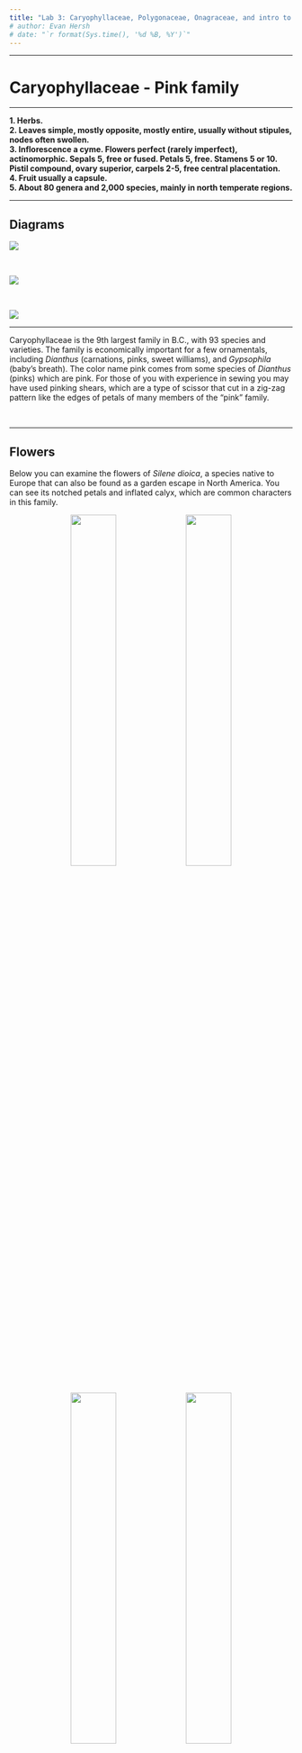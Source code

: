 ```yaml
---
title: "Lab 3: Caryophyllaceae, Polygonaceae, Onagraceae, and intro to GBIF"
# author: Evan Hersh
# date: "`r format(Sys.time(), '%d %B, %Y')`"
---
```


---

# Caryophyllaceae - Pink family

---

**1.	Herbs.**  
**2.	Leaves simple, mostly opposite, mostly entire, usually without stipules, nodes often swollen.**  
**3.	Inflorescence a cyme.  Flowers perfect (rarely imperfect), actinomorphic.  Sepals 5, free or fused.  Petals 5, free. Stamens 5 or 10.  Pistil compound, ovary superior, carpels 2-5, free central placentation.**  
**4.	Fruit usually a capsule.**  
**5.	About 80 genera and 2,000 species, mainly in north temperate regions.**  

---

## Diagrams

![](media/diagram_Caryophyllaceae1.png)

</br>

![](media/diagram_Caryophyllaceae2.png)

</br>

![](media/diagram_Caryophyllaceae3.png)

---

Caryophyllaceae is the 9th largest family in B.C., with 93 species and varieties.  The family is economically important for a few ornamentals, including *Dianthus* (carnations, pinks, sweet williams), and *Gypsophila* (baby's breath).  The color name pink comes from some species of *Dianthus* (pinks) which are pink.  For those of you with experience in sewing you may have used pinking shears, which are a type of scissor that cut in a zig-zag pattern like the edges of petals of many members of the “pink” family.

&nbsp;

---

## Flowers

Below you can examine the flowers of *Silene dioica*, a species native to Europe that can also be found as a garden escape in North America. You can see its notched petals and inflated calyx, which are common characters in this family. 

<p align="center">
![](./media/Caryophyllaceae_1.jpeg){width=40%} ![](./media/Caryophyllaceae_2.jpeg){width=40%}
![](./media/Caryophyllaceae_3.jpeg){width=40%} ![](./media/Caryophyllaceae_4.jpeg){width=40%}
</p>

&nbsp;

Here is a dissected flower. Can you identify all of the floral parts?

<p align="center">
![](./media/Caryophyllaceae_6.jpeg){width=80%}
</p>

&nbsp;

---

Here's a similar example of *Dianthus* sp. (carnations). *Dianthus* species are mainly native to Europe and Asia, but the genus is full of beautiful ornamentals that are planted worldwide. 

<p align="center">
![](./media/Caryophyllaceae_7.jpeg){width=40%} ![](./media/Caryophyllaceae_8.jpeg){width=40%}
![](./media/Caryophyllaceae_10.jpeg){width=40%}
</p>

&nbsp;

Here are some photos of a single petal from *Dianthus* sp. Can you identify the 'claw' and 'blade'?

<p align="center">
![](./media/Caryophyllaceae_11.jpeg){width=40%} ![](./media/Caryophyllaceae_12.jpeg){width=40%}
</p>

&nbsp;

---

## Leaves

Here you can see swollen nodes and opposite leaves, which are very common vegetative features in the Caryophyllaceae.

<p align="center">
![](./media/Caryophyllaceae_5.jpeg){width=80%}
</p>

<p align="center">
![](./media/Caryophyllaceae_9.jpeg){width=80%}
</p>

&nbsp;

---

## Fruit

Here is an unripe *Dianthus* fruit. You can see the fruit split open on the right. Can you tell the fruit type and placentation?

<p align="center">
![](./media/Caryophyllaceae_13.jpeg){width=40%} ![](./media/Caryophyllaceae_14.jpeg){width=40%}
</p>

&nbsp;

Here is a more mature example from *Silene dioica*.

<p align="center">
![](./media/Caryophyllaceae_16.jpeg){width=40%} ![](./media/Caryophyllaceae_17.jpeg){width=40%}
![](./media/Caryophyllaceae_18.jpeg){width=40%}
</p>



---

## Inflorescence

Another diagnostic character for the Caryophyllaceae is its inflorescence, which is typically a cyme. Pictured below is an inflorescence of *Stellaria media*, a common weed around the Vancouver area. Is this an example of a simple or a compound cyme?

<p align="center">
![](./media/Caryophyllaceae_15.jpeg){width=80%} 
</p>

</br>

*Silene dioica* also exhibits a cymose inflorescence structure.

<p align="center">
![](./media/Caryophyllaceae_19.jpeg){width=80%} 
</p>

---

## -KNOWLEDGE CHECK 3.1-

Draw a member of the Caryophyllaceae and include the following in your drawing: 

* Fused calyx  
* Notched petals
* Swollen nodes with opposite leaves
* Typical fruit and placentation 
* Cymose inflorescence structure  
* Make sure to label using the following terms: corolla, calyx, stamens, pistil, fruit (indicate fruit and placentation type)

&nbsp;

---

# Polygonaceae - Buckwheat family

---

**1.  Herbs, shrubs, or rarely vines or trees.**  
**2.  Leaves simple, alternate, often with a stipular sheath at the petiole base.  Stems often with swollen nodes.**  
**3.  Flowers usually perfect, actinomorphic, perianth in one series or of 2 series of 3 tepals each.  Tepals 3-6, usually not fused.  Stamens 6-9.  Pistil compound, ovary superior, carpels 2-4 but ovary with only 1 ovule, placentation basal.**  
**4.  Fruit an achene.**  
**5.  About 37 genera and 800 species, mainly in North Temperate regions.**  

---

## Diagrams

![](media/diagram_Polygonaceae1.png)

</br>

![](media/diagram_Polygonaceae2.png)

</br>

![](media/diagram_Polygonaceae3.png)

---

Polygonaceae is the 10th largest family in B.C., with 66 species, however this number includes several introduced weedy species.  Agricultural crops in the Polygonaceae include *Fagopyrum* (buckwheat) and *Rheum* (rhubarb).  A large number of *Polygonum* species have been reclassified to *Persicaria* and *Fallopia*.  When you use FNA and iNaturalist to identify members of this family make sure to check that you have the most current name.

---

## Flowers

Polygonaceae species typically have small white or pink flowers with parts in threes. Below you can see pictures of *Persicaria hydropiperoides*, a species that can be found around Vancouver in wet areas. Notice the crowded inflorescence with tiny pinkish flowers.

<p align="center">
![](./media/Polygonaceae_3.jpeg){width=40%} ![](./media/Polygonaceae_4.jpeg){width=40%}
</p>

&nbsp;

Another example is *Aconogonum campanulatum*, a species from the Himalayas that can be found at the UBC Botanical Garden. Take a look at those tiny flowers - can you identify the tepals, stamens, and styles?

<p align="center">
![](./media/Polygonaceae_5.jpeg){width=40%} ![](./media/Polygonaceae_6.jpeg){width=40%}
![](./media/Polygonaceae_7.jpeg){width=40%} ![](./media/Polygonaceae_8.jpeg){width=40%}
</p>

&nbsp;

---

## Nodes

An important diagnostic character for Polygonaceae is associated with their nodes, which are often swollen and have a stipular sheath (called an 'ocrea'). Can you see these characters in *P. hydropiperoides*?

<p align="center">
![](./media/Polygonaceae_1.jpeg){width=40%} ![](./media/Polygonaceae_2.jpeg){width=40%}
</p>

&nbsp;

Here are the nodes of *A. campanulatum*. In this species, the ocrea wraps around both the stem and the petiole - these different ocrea characters are often used in the Polygonaceae key to differentiate between species. In the photo on the right, you can see that ocrea has torn, but remains at the node as withered papery bits.

<p align="center">
![](./media/Polygonaceae_9.jpeg){width=40%} ![](./media/Polygonaceae_10.jpeg){width=40%}
</p>

---

## Heterostyly

The species *Fagopyrum esculentum* (buckwheat - not to be mistaken for *Eriogonum* sp. which are also called buckwheat...that's the problem with common names y'all!!!) is cultivated for its achenes (see below) and as a cover crop. *F. esculentum* is a great example of 'heterostyly', a condition that promotes outcrossing where flowers take two forms: 'pin' flowers that have long styles and short stamens, and 'thrum' flowers that have long stamens and short styles. Within an individual, every flower is either pin or thrum, and can only be pollinated by an insect that has visited the opposing form first. Can you differentiate between pin and thrum flowers in the pictures below?

<p align="center">
![](./media/Polygonaceae_11.jpeg){width=40%} ![](./media/Polygonaceae_12.jpeg){width=40%}
![](./media/Polygonaceae_13.jpeg){width=40%} ![](./media/Polygonaceae_14.jpeg){width=40%}
</p>

&nbsp;

---

## Fruit

Polygonaceae fruit are classified as achenes, despite the fact that they develop from a compound pistil. Even though they can have 2-4 carpels, only one ovule is formed within the ovary. Here you can see the three-sided achene of *F. esculentum*.

<p align="center">
![](./media/Polygonaceae_15.jpeg){width=40%} ![](./media/Polygonaceae_16.jpeg){width=40%}
</p>

&nbsp;

Achenes in the genus *Rumex* (docks and sorrels) are unique within the Polygonaceae. The inner three tepals are closely accrescent to the achene inside, forming a three-sided structure that is often adorned with wings or barbs on the margins. In addition, these inner tepals often have a round tubercule or 'callosity' on one or all three sides. See examples of *Rumex* achenes below. They often change to a reddish-brownish colour as they age. Can you spot the barbs and callosity? If you see anything like this out and about you can be pretty sure you've found *Rumex* sp....

<p align="center">
![](./media/Polygonaceae_17.jpeg){width=40%} ![](./media/Polygonaceae_18.jpeg){width=40%}
![](./media/Polygonaceae_19.jpeg){width=40%} ![](./media/Polygonaceae_20.jpeg){width=40%}
</p>

---

## -KNOWLEDGE CHECK 3.2-

Draw a Polygonaceae plant and include the following in your drawing:

* Small flowers with tepals 
* Swollen nodes and ocrea
* Simple leaves
* An achene (pretend your plant has achenes that resemble those found in the genus *Rumex*)
* Use the following terms to label your drawing: tepals, styles, stamens, node, achene, callosity, petiole, leaf blade, ocrea.  

&nbsp;

---

# Onagraceae - Evening-primrose family

--- 

**1.  Mainly herbs**  
**2. Leaves simple to pinnatifid, opposite or alternate, mostly without stipules**  
**3. Flowers perfect, mostly actinomorphic, hypanthium often conspicuous.  Sepals 4 (rarely 2 or 5), free or fused.  Petals 4 (rarely 2-6), free.  Stamens 2, 4 or 8.  Pistil compound, ovary inferior, carpels 4, placentation axile.**  
**4.  Fruit a capsule, or rarely a berry or nutlike.**  
**5. About 25 genera and 500 species, mainly New World, especially western North America.**  

---

## Diagrams

![](media/diagram_Onagraceae1.png)

</br>

![](media/diagram_Onagraceae2.png)

---

Members of the Onagraceae are easily recognized by their usually 4-merous polypetalous flowers with an inferior ovary.  It is the 18th largest family in B. C., with 46 taxa.  Several genera, especially *Fuchsia*, are grown as ornamentals, and oil from *Oenothera* seeds is used medicinally. 

---

## Flowers

You've seen *Fuschia* already in Lab 2. Take another look at the below photos, noting the long hypanthium, petaloid sepals, and inferior ovary. A conspicuous hypanthium, inferior ovary, and parts in 4's are good characters to help you narrow down to this family.

<p align="center">
![](./media/basic_1.jpeg){width=40%} ![](./media/basic_2.jpeg){width=40%}
![](./media/basic_2.5.jpeg){width=40%} ![](./media/basic_3.jpeg){width=40%}
</p>

<p align="center">
![](./media/basic_4.jpeg){width=80%}
</p>

&nbsp;

Here is a local weedy example, *Epilobium ciliatum*. It has small flowers with a long, slender ovary that is often mistaken as part of the pedicel. Can you identify all of the whorls?

<p align="center">
![](./media/Onagraceae_3.jpeg){width=40%} 
![](./media/Onagraceae_4.jpeg){width=40%}
![](./media/Onagraceae_5.jpeg){width=40%}
![](./media/Onagraceae_6.jpeg){width=40%}
</p>

&nbsp;

---

## Fruit

Most Onagraceae species form capsules from compound ovaries (though *Fuchsia* forms a berry). Here is a developing ovary from a *Fuchsia* flower. Can you tell how many carpels there are, and the type of placentation?

<p align="center">
![](./media/Onagraceae_1.jpeg){width=40%} 
![](./media/Onagraceae_2.jpeg){width=40%}
</p>

&nbsp;

*Epilobium* capsules dehisce along four sutures, and release hundreds of hairy seeds that disperse in the wind. 

<p align="center">
![](./media/Onagraceae_7.jpeg){width=40%} 
![](./media/Onagraceae_8.jpeg){width=40%}
![](./media/Onagraceae_9.jpeg){width=40%}
![](./media/Onagraceae_10.jpeg){width=40%}
</p>

&nbsp;

---

Some showy local examples come from the genus *Chamaenerion*. The top two photos show *C. angustifolium* (fireweed), which is a widespread weed that is often seen on roadsides and disturbed lots. The bottom two photos show *C. latifolium*, which has flowers that look quite similar to fireweed's but is much shorter and only found along subalpine streams. Can you see the parts in 4's?

<p align="center">
![](./media/Onagraceae_11.jpeg){width=40%} 
![](./media/Onagraceae_12.jpeg){width=40%}
</p>

<p align="center">
![](./media/Onagraceae_13.jpeg){width=40%}
![](./media/Onagraceae_14.jpeg){width=40%}
</p>

&nbsp;

---

## -KNOWLEDGE CHECK 3.3- 

Using the above photos, draw *Epilobium ciliatum* and include the following: 

* A drawing of a flower including long slender ovary
* A drawing of a mature, dehiscing capsule with hairy seeds  
* Label your drawings with the following terms: sepals, petals, stamens, style, stigma, ovary, capsule, seeds. 

---

# Exploring GBIF

---

## Motivation

As taxonomists it is useful to know where species occur and co-occur on continental scales to help inform species delimitations. For example, two sister species separated by a major geographic barrier (such as a mountain range) are not likely to interbreed. This type of information is one piece of the puzzle of delimiting species. To make preliminary estimates of a species' distribution, we can harness the data resources organized by the [Global Biodiversity Information Facility](https://www.gbif.org/what-is-gbif). GBIF is an open-access database housing information about where and when species have been observed or collected. To the modern plant taxonomist, it is indispensable: one can search GBIF for any plant taxon of interest, and immediately have access to all global records of where and when their plant has been observed.



<!-- To scratch the surface of GBIF reveals a massive database spanning the entire tree of life. How does one go about efficiently collecting, organizing, validating, and analyzing so much information? The solution is made tractable by employing data analysis tools like those found in R. By combining the biodiversity resources of GBIF with the analytical tools in R, we can collect, process, and visualize species distribution data on any laptop or tablet. In this week's lab we'll first gather the required tools (R and GBIF) and develop some basic skills using them. In the following lab we'll use our new skills to create research-grade distribution maps. -->

</br>

---

## Activity: Look up the occurrence of a local species

---

Let's jump into GBIF! First go to the [GBIF website](https://www.gbif.org). For this exercise, we'll focus on looking up species occurrence data. Click the "Get Data" tab at the top and select "Species" from the drop-down menu. Then type in your species of interest.

<p align="center">
![](./media/gbif_1.png){width=100%}
</p>

</br>

You can see the first name in the list is the "main" species page, and then it lists a series of hybrids (indicated by an 'x' between the two specific epithets). Clicking on the main entry will bring up an overview of the database for that species.

<p align="center">
![](./media/gbif_2.png){width=100%}
</p>

</br>

Just above the map on the top-left, it lists the total number of records in the database worldwide. Scrolling down a bit will show you a list of countries in which that species is considered "introduced" in, as well as the number of names for that species that occur in the database. *Epilobium ciliatum* is the only name used for this species in the GBIF database.

<p align="center">
![](./media/gbif_4.png){width=100%}
</p>

</br>

The map has tons of useful features for filtering data, including filters by year (slider at bottom-left) and by observation type (button in bottom-right). For example, we can zoom in on Europe (just like you would in Google Maps), and filter observations to only include human observations that were made after the year 1900. If we then click the "Explore area" button, we can view the data that matches our filtering criteria.

<p align="center">
![](./media/gbif_3.png){width=100%}
</p>

</br>

The "Metrics" tab will show us some great summary statistics of our filtered observations. At the top we see that our filters resulted in 82,617 occurrences (out of 123,331 total), so it appears that the majority of the observations of *E. ciliatum* come from Europe! Scrolling down a bit, we can see metrics on number of occurrences by month and year. This species is observed primarily between May and October (but a lot in January too), and the number of observations really takes off around 1975.

<p align="center">
![](./media/gbif_5.png){width=100%}
</p>

</br>

We can also adjust our filters using the pane on the left. Let's say we want to restrict our results to only those found on iNaturalist. Click "Dataset" tab and type in "iNaturalist" and select "iNaturalist Research-grade Observations". Now, we only have 230 observations! Why do you think there are so few? What happens if you do the same thing but in North America? What databases do the majority of *E. ciliatum* observations occur in in Europe?

---

## -KNOWLEDGE CHECK 3.4-

Using GBIF, look up one of the species you've observed for your iNaturalist project (or look up a nearby observation made by someone else). Restrict your observations to only those found within your continent after the year 1900, and answer the following questions:

* How many occurrences of this species are there in all databases? 
* How many names are used for this species?
* How many countries has this species been introduced to?
* In which month and year is this species observed the most?
* What database has the most occurrences?
* How many occurrences does iNaturalist have?
* How would you describe this species' geographic range?



